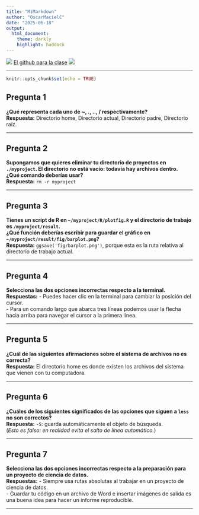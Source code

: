 ```yaml
---
title: "MiMarkdown"
author: "OscarMacielC"
date: "2025-06-18"
output:
  html_document:
    theme: darkly
    highlight: haddock
---
```

![](https://www.oscarmacielc.com/_next/image?url=%2F_next%2Fstatic%2Fmedia%2FOscarLogo.cdfce2e5.png&w=64&q=75) [El github para la clase](https://github.com/OscarMacielC/RHerramientasProductividad) ![](https://www.oscarmacielc.com/_next/image?url=%2F_next%2Fstatic%2Fmedia%2FOscarLogo.cdfce2e5.png&w=64&q=75)

---

```r
knitr::opts_chunk$set(echo = TRUE)
```

## Pregunta 1
**¿Qué representa cada uno de ~, ., .., / respectivamente?**  
**Respuesta:** Directorio home, Directorio actual, Directorio padre, Directorio raíz.

---

## Pregunta 2
**Supongamos que quieres eliminar tu directorio de proyectos en `./myproject`. El directorio no está vacío: todavía hay archivos dentro.**  
**¿Qué comando deberías usar?**  
**Respuesta:** `rm -r myproject`

---

## Pregunta 3
**Tienes un script de R en `~/myproject/R/plotfig.R` y el directorio de trabajo es `/myproject/result`.  
¿Qué función deberías escribir para guardar el gráfico en `~/myproject/result/fig/barplot.png`?**  
**Respuesta:** `ggsave('fig/barplot.png')`, porque esta es la ruta relativa al directorio de trabajo actual.

---

## Pregunta 4
**Selecciona las dos opciones incorrectas respecto a la terminal.**  
**Respuestas:**
- Puedes hacer clic en la terminal para cambiar la posición del cursor.  
- Para un comando largo que abarca tres líneas podemos usar la flecha hacia arriba para navegar el cursor a la primera línea.

---

## Pregunta 5
**¿Cuál de las siguientes afirmaciones sobre el sistema de archivos no es correcta?**  
**Respuesta:** El directorio home es donde existen los archivos del sistema que vienen con tu computadora.

---

## Pregunta 6
**¿Cuáles de los siguientes significados de las opciones que siguen a `less` no son correctos?**  
**Respuesta:** `-S`: guarda automáticamente el objeto de búsqueda.  
(*Esto es falso: en realidad evita el salto de línea automático.*)

---

## Pregunta 7
**Selecciona las dos opciones incorrectas respecto a la preparación para un proyecto de ciencia de datos.**  
**Respuestas:**
- Siempre usa rutas absolutas al trabajar en un proyecto de ciencia de datos.  
- Guardar tu código en un archivo de Word e insertar imágenes de salida es una buena idea para hacer un informe reproducible.

---